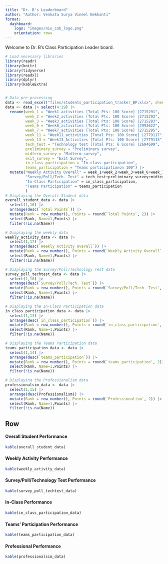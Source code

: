 ```yaml
---
title: "Dr. B's Leaderboard"
author: "Author: Venkata Surya Vineel Nekkanti"
format: 
  dashboard: 
    logo: "images/niu_cob_logo.png"
    orientation: rows
---
```

Welcome to Dr. B's Class Participation Leader board.

```r
# Load necessary libraries
library(readr)
library(knitr)
library(tidyverse)
library(readxl)
library(dplyr)
library(kableExtra)


# Data pre-processing
data <- read_excel("files/students_participation_tracker_BP.xlsx", sheet="Sheet1")
data <- data |> select(4:19) |> 
  rename(week_1 = "Week1_activities [Total Pts: 100 Score] |2715291",
         week_2 = "Week2_activities [Total Pts: 100 Score] |2715292",
         week_3 = "Week3_activities [Total Pts: 100 Score] |2715293",
         week_6 = "Week6_activities [Total Pts: 100 Score] |2993622",
         week_7 = "Week7_activities [Total Pts: 100 Score] |2715295",
         week_11 = "Week11_activities [Total Pts: 100 Score] |2779117",
         week_13 = "Week13_Activities [Total Pts: 100 Score] |2779113",
         tech_test = "Technology test [Total Pts: 6 Score] |2694609",
         preliminary_survey = "Preliminary survey",
         midterm_survey = "Midterm survey",
         exit_survey = "Exit Survey",
         in_class_participation = "In-class participation",
         teams_participation = "Teams participationon 100") |> 
  mutate("Weekly Activity Overall" = week_1+week_2+week_3+week_6+week_7+week_11+week_13,
         "Survey/Poll/Tech. Test" = tech_test+preliminary_survey+midterm_survey+exit_survey,
         "In-Class Participation" = in_class_participation,
         "Teams Participation" = teams_participation
         )
# Displaying the Overall Student data
overall_student_data <- data |> 
  select(1,16) |> 
  arrange(desc(`Total Points`)) |> 
  mutate(Rank = row_number(), Points = round(`Total Points`, 2)) |> 
  select(Rank, Name=1,Points) |> 
  filter(!is.na(Name))

# Displaying the weekly data
weekly_activity_data <- data |> 
  select(1,17) |> 
  arrange(desc(`Weekly Activity Overall`)) |> 
  mutate(Rank = row_number(), Points = round(`Weekly Activity Overall`, 2)) |> 
  select(Rank, Name=1,Points) |> 
  filter(!is.na(Name))

# Displaying the Survey/Poll/Technology Test data
survey_poll_techtest_data <- data |> 
  select(1,18) |> 
  arrange(desc(`Survey/Poll/Tech. Test`)) |>
  mutate(Rank = row_number(), Points = round(`Survey/Poll/Tech. Test`, 2)) |> 
  select(Rank, Name=1,Points) |> 
  filter(!is.na(Name))

# Displaying the In-Class Participation data
in_class_participation_data <- data |> 
  select(1,13) |> 
  arrange(desc(`in_class_participation`)) |> 
  mutate(Rank = row_number(), Points = round(`in_class_participation`, 2)) |> 
  select(Rank, Name=1,Points) |> 
  filter(!is.na(Name))

# Displaying the Teams Participation data
teams_participation_data <- data |> 
  select(1,14) |> 
  arrange(desc(`teams_participation`)) |> 
  mutate(Rank = row_number(), Points = round(`teams_participation`, 2)) |>
  select(Rank, Name=1,Points) |> 
  filter(!is.na(Name))

# Displaying the Professionalism data
professionalsim_data <- data |> 
  select(1,15) |> 
  arrange(desc(Professionalism)) |>
  mutate(Rank = row_number(), Points = round(`Professionalism`, 2)) |> 
  select(Rank, Name=1,Points) |> 
  filter(!is.na(Name))
```

## Row {.tabset}

#### Overall Student Performance
```r
kable(overall_student_data)
```
#### Weekly Activity Performance
```r
kable(weekly_activity_data)
```
#### Survey/Poll/Technology Test Performance
```r
kable(survey_poll_techtest_data)
```
#### In-Class Performance
```r
kable(in_class_participation_data)
```
#### Teams' Participation Performance 
```r
kable(teams_participation_data)
```
#### Professional Performance
```r
kable(professionalsim_data)
```

